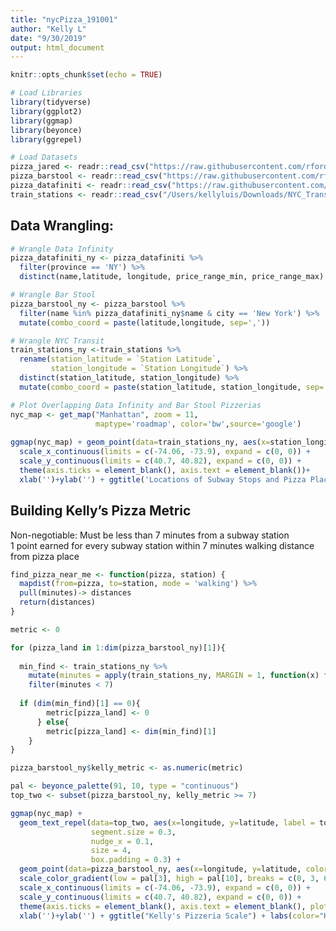 ```yaml
---
title: "nycPizza_191001"
author: "Kelly L"
date: "9/30/2019"
output: html_document
---
```


```r
knitr::opts_chunk$set(echo = TRUE)

# Load Libraries
library(tidyverse)
library(ggplot2)
library(ggmap)
library(beyonce)
library(ggrepel)

# Load Datasets
pizza_jared <- readr::read_csv("https://raw.githubusercontent.com/rfordatascience/tidytuesday/master/data/2019/2019-10-01/pizza_jared.csv")
pizza_barstool <- readr::read_csv("https://raw.githubusercontent.com/rfordatascience/tidytuesday/master/data/2019/2019-10-01/pizza_barstool.csv")
pizza_datafiniti <- readr::read_csv("https://raw.githubusercontent.com/rfordatascience/tidytuesday/master/data/2019/2019-10-01/pizza_datafiniti.csv")
train_stations <- readr::read_csv("/Users/kellyluis/Downloads/NYC_Transit_Subway_Entrance_And_Exit_Data.csv")
```


## Data Wrangling:

```r
# Wrangle Data Infinity
pizza_datafiniti_ny <- pizza_datafiniti %>% 
  filter(province == 'NY') %>% 
  distinct(name,latitude, longitude, price_range_min, price_range_max) 

# Wrangle Bar Stool 
pizza_barstool_ny <- pizza_barstool %>% 
  filter(name %in% pizza_datafiniti_ny$name & city == 'New York') %>% 
  mutate(combo_coord = paste(latitude,longitude, sep=','))

# Wrangle NYC Transit
train_stations_ny <-train_stations %>% 
  rename(station_latitude = `Station Latitude`,
         station_longitude = `Station Longitude`) %>% 
  distinct(station_latitude, station_longitude) %>% 
  mutate(combo_coord = paste(station_latitude, station_longitude, sep=','))

# Plot Overlapping Data Infinity and Bar Stool Pizzerias
nyc_map <- get_map("Manhattan", zoom = 11,
                   maptype='roadmap', color='bw',source='google')
                   
ggmap(nyc_map) + geom_point(data=train_stations_ny, aes(x=station_longitude, y=station_latitude), color="dodgerblue", size=1, alpha=0.5) + geom_point(data=pizza_barstool_ny, aes(x=longitude, y=latitude), color="red", size=3, alpha=0.25) +
  scale_x_continuous(limits = c(-74.06, -73.9), expand = c(0, 0)) +
  scale_y_continuous(limits = c(40.7, 40.82), expand = c(0, 0)) + 
  theme(axis.ticks = element_blank(), axis.text = element_blank())+
  xlab('')+ylab('') + ggtitle('Locations of Subway Stops and Pizza Places')


```

## Building Kelly's Pizza Metric 
Non-negotiable: Must be less than 7 minutes from a subway station   
1 point earned for every subway station within 7 minutes walking distance from pizza place

```r
find_pizza_near_me <- function(pizza, station) {
  mapdist(from=pizza, to=station, mode = 'walking') %>% 
  pull(minutes)-> distances
  return(distances)
}

metric <- 0 

for (pizza_land in 1:dim(pizza_barstool_ny)[1]){
  
  min_find <- train_stations_ny %>% 
    mutate(minutes = apply(train_stations_ny, MARGIN = 1, function(x) find_pizza_near_me(pizza_barstool_ny$combo_coord[pizza_land], x[3]))) %>% 
    filter(minutes < 7)
  
  if (dim(min_find)[1] == 0){
        metric[pizza_land] <- 0
      } else{
        metric[pizza_land] <- dim(min_find)[1]
    }
}
```

```r
pizza_barstool_ny$kelly_metric <- as.numeric(metric)

pal <- beyonce_palette(91, 10, type = "continuous")
top_two <- subset(pizza_barstool_ny, kelly_metric >= 7)

ggmap(nyc_map) + 
  geom_text_repel(data=top_two, aes(x=longitude, y=latitude, label = top_two$name),
                  segment.size = 0.3, 
                  nudge_x = 0.1,
                  size = 4, 
                  box.padding = 0.3) +
  geom_point(data=pizza_barstool_ny, aes(x=longitude, y=latitude, color = kelly_metric)) + 
  scale_color_gradient(low = pal[3], high = pal[10], breaks = c(0, 3, 6, 9, 12, 15)) +
  scale_x_continuous(limits = c(-74.06, -73.9), expand = c(0, 0)) +
  scale_y_continuous(limits = c(40.7, 40.82), expand = c(0, 0)) + 
  theme(axis.ticks = element_blank(), axis.text = element_blank(), plot.title = element_text(size=14, face="bold")) + 
  xlab('')+ylab('') + ggtitle("Kelly's Pizzeria Scale") + labs(color="Kelly's Metric")

```